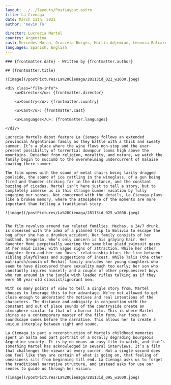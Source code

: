 ```yaml
---
layout: ../../layouts/PostLayout.astro
title: La Cienaga
date: March 11th, 2021
author: 'Kevin To'

director: Lucrecia Martel
country: Argentina
cast: Mercedes Moran, Graciela Borges, Martin Adjemian, Leonora Balcarce, Silvia Bayle, Sofia Bertolotto, Juan Cruz Bordeu, Noelia Bravo Herrara etc.
languages: Spanish, English
---
```


<section class="post-info">

    ### {frontmatter.date} - Written by {frontmatter.author}

    ## {frontmatter.title}

    ![image](/postPictures/La%20Cienaga/28113id_022_w1600.jpeg)

    <div class="film-info">
        <u>Director</u>: {frontmatter.director}

        <u>Country</u>: {frontmatter.country}

        <u>Cast</u>: {frontmatter.cast}

        <u>Languages</u>: {frontmatter.languages}

    </div>

</section>

<article class="main-content">

    Lucrecia Martels debut feature La Cienaga follows an extended provincial Argentinian family as they battle with a thick and sweaty summer. It’s a place where the wine flows non-stop and the ever-present possibility of torrential downpour looms high above the mountains. Detached from religion, morality, and nature, we watch the family begin to succumb to the overwhelming undercurrent of malaise coating there summer.

    The film opens with the sound of metal chairs being lazily dragged poolside, the sound of ice rattling in the wineglass, of a gun being fired and thunder striking far in the distance, and the constant buzzing of cicadas. Martel isn’t here just to tell a story, but to completely immerse us in this strange summer vacation by fully engaging our senses. Not concerned with the details, La Cienaga plays like a broken memory, where the atmosphere of the moments are more important than telling a traditional story.

    ![image](/postPictures/La%20Cienaga/28113id_025_w1600.jpeg)


    The film revolves around two related families. Mechas, a 24/7 drunk, is obsessed with the idea of a planned trip to Bolivia to escape the bog after she has a drunken accident. Her family consists of her husband, Gregorio, who’s only concern is his graying hair. Her daughter Momi perpetually wearing the same blue plaid swimsuit gazes at her maid Isabel with vague signs of attraction. While her other daughter Vero and her son Joses’ relationship blurs the line between sibling playfulness and suggestions of incest. While Talis (the other matriarch/cousin of Mechas) family includes her young daughters who seem to have discovered there sexuality much too early; her son who constantly injures himself; and a couple of other prepubescent boys who run around in the jungle with loaded rifles talking as if they were 50 year-old classist/ignorant men.

    With so many points of view to tell a single story from, Martel chooses to leverage this to her advantage. We’re not allowed to get close enough to understand the motives and real intentions of the characters. The distance and ambiguity in conjunction with the constant and out of place sounds of the countryside create an atmosphere similar to that of a horror film. This is where Martel shines as a contemporary master of the film form, her focus on soundscape comes before the narrative. This allows her to create a unique interplay between sight and sound.

    La Cienaga is part a reconstruction of Martels childhood memories spent in Salta and part portrait of a morally degrading bourgeois Argentine society. It is by no means an easy film to watch, and that’s something Martel has acknowledged in several interviews. It’s a film that challenges the viewer at every corner. Not a single second does one feel like they are certain of what is going on, that feeling of uneasiness sits from beginning till end. La Cienaga asks us to forget the traditional narrative structure, and instead asks for use our senses to guide us through her vision.

    ![image](/postPictures/La%20Cienaga/28113id_095_w1600.jpeg)

</article>
